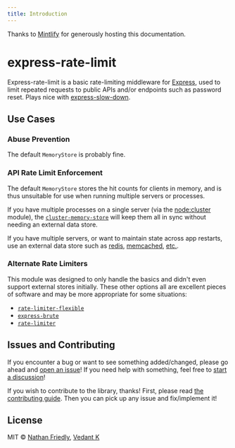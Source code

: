 ```yaml
---
title: Introduction
---
```


Thanks to [Mintlify](https://www.mintlify.com) for generously hosting this documentation.

# express-rate-limit

Express-rate-limit is a basic rate-limiting middleware for [Express](http://expressjs.com/), used to
limit repeated requests to public APIs and/or endpoints such as password reset.
Plays nice with
[express-slow-down](https://www.npmjs.com/package/express-slow-down).

## Use Cases

### Abuse Prevention

The default `MemoryStore` is probably fine.

### API Rate Limit Enforcement

The default `MemoryStore` stores the hit counts for clients in memory, and is
thus unsuitable for use when running multiple servers or processes.

If you have multiple processes on a single server (via the
[node:cluster](https://nodejs.org/api/cluster.html) module), the
[`cluster-memory-store`](https://npmjs.com/package/@express-rate-limit/cluster-memory-store)
will keep them all in sync without needing an external data store.

If you have multiple servers, or want to maintain state across app restarts, use
an external data store such as
[redis](https://npmjs.com/package/rate-limit-redis),
[memcached](https://npmjs.org/package/rate-limit-memcached), [etc.](#store).

### Alternate Rate Limiters

This module was designed to only handle the basics and didn't even support
external stores initially. These other options all are excellent pieces of
software and may be more appropriate for some situations:

- [`rate-limiter-flexible`](https://www.npmjs.com/package/rate-limiter-flexible)
- [`express-brute`](https://www.npmjs.com/package/express-brute)
- [`rate-limiter`](https://www.npmjs.com/package/express-limiter)

## Issues and Contributing

If you encounter a bug or want to see something added/changed, please go ahead
and
[open an issue](https://github.com/nfriexpress-rate-limitedly/express-rate-limit/issues/new)!
If you need help with something, feel free to
[start a discussion](https://github.com/express-rate-limit/express-rate-limit/discussions/new)!

If you wish to contribute to the library, thanks! First, please read
[the contributing guide](/guides/contributing). Then you can pick up any issue and
fix/implement it!

## License

MIT © [Nathan Friedly](http://nfriedly.com/),
[Vedant K](https://github.com/gamemaker1)

